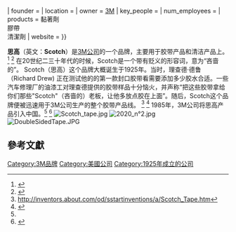 {{multiple issues|
 
{{dead end|time=2017-1-27}}
{{advert|time=2019-05-11T03:10:33+00:00}}
{{primarysources|time=2019-05-11T03:10:33+00:00}}
}}
{{for|清潔產品|百利 (3M)}}
{{Infobox company
| name = 思高
| parent =
| logo =File:Scotch-logo.svg
| traded_as= 
| foundation       = {{ Start date and age|1925}}
| founder          = 
| location         = {{USA}}
| owner            = [[3M|3M]]
| key_people       = 
| num_employees    = 
| products         = 黏著劑<br>膠帶<br>清潔劑
| website = 
}}

'''思高'''（英文：'''Scotch'''）是[[3M公司|3M公司]]的一个品牌，主要用于胶带产品和清洁产品上。<ref>{{Cite web |url=http://www.scotchbrand.com/wps/portal/3M/en_US/ScotchBrand/Scotch/Resources/History/?WT.mc_id=www.3M.com%2Fbrands%2Fscotch%2Fanniversary%2Fimages%2FScotchHistoryFinal.pdf |title=存档副本 |access-date=2021-10-02 |archive-date=2015-07-04 |archive-url=https://web.archive.org/web/20150704180419/http://www.scotchbrand.com/wps/portal/3M/en_US/ScotchBrand/Scotch/Resources/History/?WT.mc_id=www.3M.com%2Fbrands%2Fscotch%2Fanniversary%2Fimages%2FScotchHistoryFinal.pdf |dead-url=no }}</ref>
<ref name="#1">{{Cite web |url=http://solutions.3m.com.cn/wps/portal/3M/zh_CN/GlobalScotchBrand/Scotch/?WT.ac=3Mhomepage |title=存档副本 |access-date=2015-05-06 |archive-date=2017-02-02 |archive-url=https://web.archive.org/web/20170202031842/http://solutions.3m.com.cn/wps/portal/3M/zh_CN/GlobalScotchBrand/Scotch/?WT.ac=3Mhomepage |dead-url=no }}</ref>
在20世纪二三十年代的时候，Scotch是一个带有贬义的形容词，意为“吝啬的”。 Scotch（思高）这个品牌大概诞生于1925年。当时，理查德·德鲁（Richard Drew)
正在测试他的的第一款封口胶带看需要添加多少胶水合适。一些汽车修理厂的油漆工对理查德提供的胶带样品十分恼火，并声称“把这些胶带拿给你们那些"Scotch"（吝啬的）老板，让他多放点胶在上面”。随后，Scotch这个品牌便被迅速用于3M公司生产的整个胶带产品线。
<ref>http://inventors.about.com/od/sstartinventions/a/Scotch_Tape.htm</ref>
<ref>{{cite web |url=http://scitech.people.com.cn/GB/15624886.html |title=存档副本 |accessdate=2017-01-27 |deadurl=yes |archiveurl=https://web.archive.org/web/20160304070234/http://scitech.people.com.cn/GB/15624886.html |archivedate=2016-03-04 }}</ref>
1985年，3M公司将思高产品引入中国。<ref name="#1"/>
<ref>{{Cite web |url=http://www.scotch-brite.com.cn/wps/portal/3M/zh_CN/ScotchBriteCN/Scotch-Brite/?WT.ac=3Mhomepage |title=存档副本 |access-date=2015-05-06 |archive-url=https://web.archive.org/web/20160305010453/http://www.scotch-brite.com.cn/wps/portal/3M/zh_CN/ScotchBriteCN/Scotch-Brite/?WT.ac=3Mhomepage |archive-date=2016-03-05 |dead-url=yes }}</ref>
[[File:Scotch_tape.jpg|thumb]]
[[File:2020_n°2.jpg|thumb]]
[[File:DoubleSidedTape.JPG|thumb]]

==參考文獻==
{{reflist}}
[[Category:3M品牌|Category:3M品牌]]
[[Category:美國公司|Category:美國公司]]
[[Category:1925年成立的公司|Category:1925年成立的公司]]